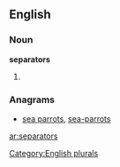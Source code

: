 
==English==

===Noun===
'''separators'''

# {{plural of|[[separator]]}}

===Anagrams===
* [[sea parrots#English|sea parrots]], [[sea-parrots#English|sea-parrots]]

[[Category:English plurals]]

[[ar:separators]]